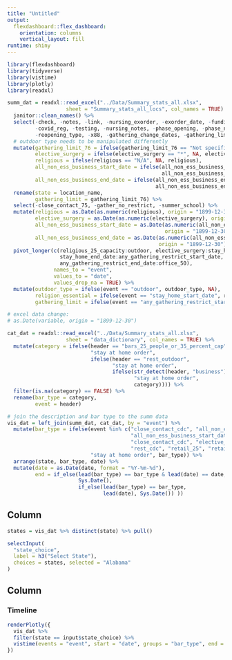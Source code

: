 ```yaml
---
title: "Untitled"
output: 
  flexdashboard::flex_dashboard:
    orientation: columns
    vertical_layout: fill
runtime: shiny 
---
```


```r
library(flexdashboard)
library(tidyverse)
library(vistime)
library(plotly)
library(readxl)
```

```r
summ_dat = readxl::read_excel("../Data/Summary_stats_all.xlsx", 
                   sheet = "Summary_stats_all_locs", col_names = TRUE) %>%
  janitor::clean_names() %>%
  select(-check, -notes, -link, -nursing_exorder, -exorder_date, -funding, -nursing_novis,
         -covid_reg, -testing, -nursing_notes, -phase_opening, -phase_number, -phase_total,
         -reopening_type, -x88, -gathering_change_dates, -gathering_limit_78) %>% 
  # outdoor type needs to be manipulated differently
  mutate(gathering_limit_76 = ifelse(gathering_limit_76 == "Not specified", NA, gathering_limit_76),
         elective_surgery = ifelse(elective_surgery == "*", NA, elective_surgery),
         religious = ifelse(religious == "N/A", NA, religious),
         all_non_ess_business_start_date = ifelse(all_non_ess_business_start_date == "NA", NA,
                                                  all_non_ess_business_start_date),
         all_non_ess_business_end_date = ifelse(all_non_ess_business_end_date == "NA", NA,
                                                all_non_ess_business_end_date)) %>%
  rename(state = location_name,
         gathering_limit = gathering_limit_76) %>%
  select(-close_contact_75, -gather_no_restrict, -summer_school) %>%
  mutate(religious = as.Date(as.numeric(religious), origin = "1899-12-30"),
         elective_surgery = as.Date(as.numeric(elective_surgery), origin = "1899-12-30"),
         all_non_ess_business_start_date = as.Date(as.numeric(all_non_ess_business_start_date), 
                                                   origin = "1899-12-30"),
         all_non_ess_business_end_date = as.Date(as.numeric(all_non_ess_business_end_date),
                                                 origin = "1899-12-30")) %>%
  pivot_longer(c(religious_25_capacity:outdoor, elective_surgery:stay_home_start_date, 
                 stay_home_end_date:any_gathering_restrict_start_date, 
                 any_gathering_restrict_end_date:office_50),
               names_to = "event",
               values_to = "date",
               values_drop_na = TRUE) %>%
  mutate(outdoor_type = ifelse(event == "outdoor", outdoor_type, NA),
         religion_essential = ifelse(event == "stay_home_start_date", religion_essential, NA),
         gathering_limit = ifelse(event == "any_gathering_restrict_start_date", gathering_limit, NA))

# excel data change:
# as.Date(variable, origin = "1899-12-30")

cat_dat = readxl::read_excel("../Data/Summary_stats_all.xlsx", 
                   sheet = "data_dictionary", col_names = TRUE) %>%
  mutate(category = ifelse(header == "bars_25_people_or_35_percent_cap",
                           "stay at home order",
                           ifelse(header == "rest_outdoor",
                                  "stay at home order",
                                  ifelse(str_detect(header, "business") == TRUE,
                                         "stay at home order",
                                         category)))) %>%
  filter(is.na(category) == FALSE) %>%
  rename(bar_type = category,
         event = header)

# join the description and bar type to the summ data
vis_dat = left_join(summ_dat, cat_dat, by = "event") %>%
  mutate(bar_type = ifelse(event %in% c("close_contact_cdc", "all_non_ess_business_end_date",
                                        "all_non_ess_business_start_date", "bar_33", "bars_gen",
                                        "close_contact_cdc", "elective_surg_neg_covid", "gyms_cdc", 
                                        "rest_cdc", "retail_25", "retail_30", "retail_75"),
                           "stay at home order", bar_type)) %>%
  arrange(state, bar_type, date) %>%
  mutate(date = as.Date(date, format = "%Y-%m-%d"),
         end = if_else(lead(bar_type) == bar_type & lead(date) == date,
                       Sys.Date(), 
                       if_else(lead(bar_type) == bar_type,
                               lead(date), Sys.Date()) ))
```

Column {.sidebar}
-----------------------------------------------------------------------
   
```r
states = vis_dat %>% distinct(state) %>% pull()

selectInput(
  "state_choice",
  label = h3("Select State"),
  choices = states, selected = "Alabama"
)
```

Column {data-width=1000}
-----------------------------------------------------------------------

### Timeline

```r
renderPlotly({
  vis_dat %>%
  filter(state == input$state_choice) %>%
  vistime(events = "event", start = "date", groups = "bar_type", end = "end", background_lines = 0)
})
```

